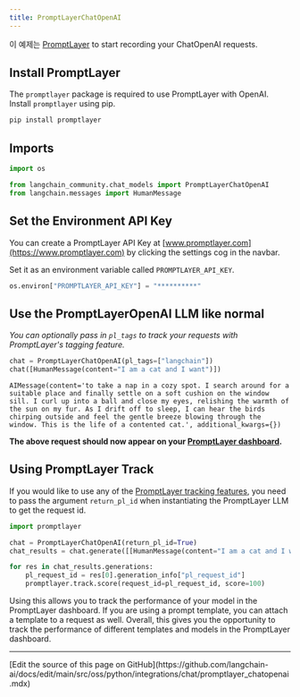 ```yaml
---
title: PromptLayerChatOpenAI
---
```


이 예제는 [PromptLayer](https://www.promptlayer.com) to start recording your ChatOpenAI requests.

## Install PromptLayer

The `promptlayer` package is required to use PromptLayer with OpenAI. Install `promptlayer` using pip.

```python
pip install promptlayer
```

## Imports

```python
import os

from langchain_community.chat_models import PromptLayerChatOpenAI
from langchain.messages import HumanMessage
```

## Set the Environment API Key

You can create a PromptLayer API Key at [www.promptlayer.com](https://www.promptlayer.com) by clicking the settings cog in the navbar.

Set it as an environment variable called `PROMPTLAYER_API_KEY`.

```python
os.environ["PROMPTLAYER_API_KEY"] = "**********"
```

## Use the PromptLayerOpenAI LLM like normal

*You can optionally pass in `pl_tags` to track your requests with PromptLayer's tagging feature.*

```python
chat = PromptLayerChatOpenAI(pl_tags=["langchain"])
chat([HumanMessage(content="I am a cat and I want")])
```

```output
AIMessage(content='to take a nap in a cozy spot. I search around for a suitable place and finally settle on a soft cushion on the window sill. I curl up into a ball and close my eyes, relishing the warmth of the sun on my fur. As I drift off to sleep, I can hear the birds chirping outside and feel the gentle breeze blowing through the window. This is the life of a contented cat.', additional_kwargs={})
```

**The above request should now appear on your [PromptLayer dashboard](https://www.promptlayer.com).**

## Using PromptLayer Track

If you would like to use any of the [PromptLayer tracking features](https://magniv.notion.site/Track-4deee1b1f7a34c1680d085f82567dab9), you need to pass the argument `return_pl_id` when instantiating the PromptLayer LLM to get the request id.

```python
import promptlayer

chat = PromptLayerChatOpenAI(return_pl_id=True)
chat_results = chat.generate([[HumanMessage(content="I am a cat and I want")]])

for res in chat_results.generations:
    pl_request_id = res[0].generation_info["pl_request_id"]
    promptlayer.track.score(request_id=pl_request_id, score=100)
```

Using this allows you to track the performance of your model in the PromptLayer dashboard. If you are using a prompt template, you can attach a template to a request as well.
Overall, this gives you the opportunity to track the performance of different templates and models in the PromptLayer dashboard.

---

<Callout icon="pen-to-square" iconType="regular">
  [Edit the source of this page on GitHub](https://github.com/langchain-ai/docs/edit/main/src/oss/python/integrations/chat/promptlayer_chatopenai.mdx)
</Callout>
